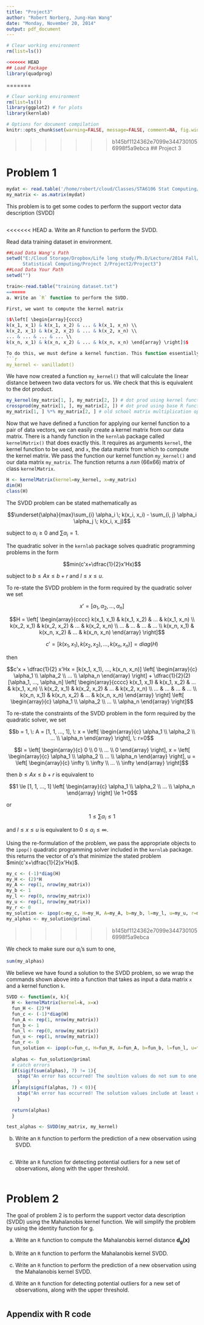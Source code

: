 ```yaml
---
title: "Project3"
author: "Robert Norberg, Jung-Han Wang"
date: "Monday, November 20, 2014"
output: pdf_document
---
```

```r
# Clear working environment
rm(list=ls())

<<<<<<< HEAD
## Load Package
library(quadprog)
```
=======
```r
# Clear working environment
rm(list=ls())
library(ggplot2) # for plots
library(kernlab)

# Options for document compilation
knitr::opts_chunk$set(warning=FALSE, message=FALSE, comment=NA, fig.width=4, fig.height=3)
```

>>>>>>> b145bf1124362e7099e3447301056998f5a9ebca
## Project 3

# Problem 1
```r
mydat <- read.table('/home/robert/cloud/Classes/STA6106 Stat Computing/Project2/Project3/training dataset.txt')
my_matrix <- as.matrix(mydat)
```

This problem is to get some codes to perform the support vector data description (SVDD)
```r
```


<<<<<<< HEAD
a. Write an _R_ function to perform the SVDD.

Read data training dataset in environment.
```r
##Load Data Wang's Path
setwd("E:/Cloud Storage/Dropbox/Life long study/Ph.D/Lecture/2014 Fall/
      Statistical Computing/Project 2/Project2/Project3")
##Load Data Your Path
setwd("")

train<-read.table("training dataset.txt")
=======
a. Write an `R` function to perform the SVDD.

First, we want to compute the kernel matrix

$$\left[ \begin{array}{cccc}
k(x_1, x_1) & k(x_1, x_2) & ... & k(x_1, x_n) \\
k(x_2, x_1) & k(x_2, x_2) & ... & k(x_2, x_n) \\
... & ... & ... & ... \\
k(x_n, x_1) & k(x_n, x_2) & ... & k(x_n, x_n) \end{array} \right]$$

To do this, we must define a kernel function. This function essentially calculates the distance between each pair of data vectors. For simplicity, we begin by using the simplest distance, the euclidean distance. The euclidean distance between two data vectors is just their dot product. The `kernlab` package includes a function `vanilladot()` that when called, creates another function that will compute these dot products.
```r
my_kernel <- vanilladot()
```

We have now created a function `my_kernel()` that will calculate the linear distance between two data vectors for us. We check that this is equivalent to the dot product.
```r
my_kernel(my_matrix[1, ], my_matrix[2, ]) # dot prod using kernel function
crossprod(my_matrix[1, ], my_matrix[2, ]) # dot prod using base R function
my_matrix[1, ] %*% my_matrix[2, ] # old school matrix multiplication operator
```

Now that we have defined a function for applying our kernel function to a pair of data vectors, we can easily create a kernel matrix from our data matrix. There is a handy function in the `kernlab` package called `kernelMatrix()` that does exactly this. It requires as arguments `kernel`, the kernel function to be used, and `x`, the data matrix from which to compute the kernel matrix. We pass the function our kernel function `my_kernel()` and our data matrix `my_matrix`. The function returns a $nxn$ (66x66) matrix of class `kernelMatrix`.

```r
H <- kernelMatrix(kernel=my_kernel, x=my_matrix)
dim(H)
class(H)
```

The SVDD problem can be stated mathematically as

$$\underset{\alpha}{max}\sum_{i} \alpha_i \; k(x_i, x_i) - \sum_{i, j} \alpha_i \alpha_j \; k(x_i, x_j)$$

subject to $\alpha_i \ge 0$ and $\sum \alpha_i = 1$.

The quadratic solver in the `kernlab` package solves quadratic programming problems in the form

$$min(c'x+\dfrac{1}{2}x'Hx)$$

subject to $b\le Ax \le b+r$ and $l \le x \le u$.

To re-state the SVDD problem in the form required by the quadratic solver we set 

$$x' = [\alpha_1, \alpha_2, ..., \alpha_n]$$

$$H = \left[ \begin{array}{cccc}
k(x_1, x_1) & k(x_1, x_2) & ... & k(x_1, x_n) \\
k(x_2, x_1) & k(x_2, x_2) & ... & k(x_2, x_n) \\
... & ... & ... & ... \\
k(x_n, x_1) & k(x_n, x_2) & ... & k(x_n, x_n) \end{array} \right]$$

$$c' = [k(x_1, x_1), k(x_2, x_2), ..., k(x_n, x_n)] = diag(H)$$

then

$$c'x + \dfrac{1}{2} x'Hx = [k(x_1, x_1), ..., k(x_n, x_n)] \left[ \begin{array}{c}
\alpha_1 \\
\alpha_2 \\
... \\
\alpha_n \end{array} \right] 
+ \dfrac{1}{2}(2) [\alpha_1, ..., \alpha_n] 
\left[ \begin{array}{cccc}
k(x_1, x_1) & k(x_1, x_2) & ... & k(x_1, x_n) \\
k(x_2, x_1) & k(x_2, x_2) & ... & k(x_2, x_n) \\
... & ... & ... & ... \\
k(x_n, x_1) & k(x_n, x_2) & ... & k(x_n, x_n) \end{array} \right] 
\left[ \begin{array}{c}
\alpha_1 \\
\alpha_2 \\
... \\
\alpha_n \end{array} \right]$$

To re-state the constraints of the SVDD problem in the form required by the quadratic solver, we set 

$$b = 1, \: A = [1, 1, ..., 1], \: x = \left[ \begin{array}{c}
\alpha_1 \\
\alpha_2 \\
... \\
\alpha_n \end{array} \right], \: r=0$$

$$l = \left[ \begin{array}{c}
0 \\
0 \\
... \\
0 \end{array} \right], 
x = \left[ \begin{array}{c}
\alpha_1 \\
\alpha_2 \\
... \\
\alpha_n \end{array} \right], 
u = \left[ \begin{array}{c}
\infty \\
\infty \\
... \\
\infty \end{array} \right]$$

then $b\le Ax \le b+r$ is equivalent to 

$$1 \le [1, 1, ..., 1]
\left[ \begin{array}{c}
\alpha_1 \\
\alpha_2 \\
... \\
\alpha_n \end{array} \right]
\le 1+0$$

or 

$$1 \le \sum \alpha_i \le 1$$

and $l \le x \le u$ is equivalent to $0 \le \alpha_i \le \infty$.

Using the re-formulation of the problem, we pass the appropriate objects to the `ipop()` quadratic programming solver included in the `kernlab` package. this returns the vector of $\alpha$'s that minimize the stated problem $min(c'x+\dfrac{1}{2}x'Hx)$.

```r
my_c <- (-1)*diag(H)
my_H <- (2)*H
my_A <- rep(1, nrow(my_matrix))
my_b <- 1
my_l <- rep(0, nrow(my_matrix))
my_u <- rep(1, nrow(my_matrix))
my_r <- 0
my_solution <- ipop(c=my_c, H=my_H, A=my_A, b=my_b, l=my_l, u=my_u, r=my_r, maxiter=300, margin=0.001)
my_alphas <- my_solution@primal
```
>>>>>>> b145bf1124362e7099e3447301056998f5a9ebca

We check to make sure our $\alpha_i$'s sum to one,
```r
sum(my_alphas)
```

We believe we have found a solution to the SVDD problem, so we wrap the commands shown above into a function that takes as input a data matrix `x` and a kernel function `k`.
```r
SVDD <- function(x, k){
  H <- kernelMatrix(kernel=k, x=x)
  fun_H <- (2)*H
  fun_c <- (-1)*diag(H)
  fun_A <- rep(1, nrow(my_matrix))
  fun_b <- 1
  fun_l <- rep(0, nrow(my_matrix))
  fun_u <- rep(1, nrow(my_matrix))
  fun_r <- 0
  fun_solution <- ipop(c=fun_c, H=fun_H, A=fun_A, b=fun_b, l=fun_l, u=fun_u, r=fun_r, maxiter=300, margin=0.001)
  
  alphas <- fun_solution@primal
  # catch errors
  if(sigif(sum(alphas), 7) != 1){
    stop("An error has occurred! The soultion values do not sum to one.")
    }
  if(any(signif(alphas, 7) < 0)){
    stop("An error has occurred! The solution values include at least one negative value, which is not allowed.")
    }
  
  return(alphas)
  }

test_alphas <- SVDD(my_matrix, my_kernel)
```


b. Write an `R` function to perform the prediction of a new observation using SVDD.
```r

```

c. Write an `R` function for detecting potential outliers for a new set of observations, along with the upper threshold.
```r

```

# Problem 2

The goal of problem 2 is to perform the support vector data description (SVDD) using the Mahalanobis kernel function. We will simplify the problem
by using the identity function for g.

(a) Write an `R` function to compute the Mahalanobis kernel distance $\pmb{d_g(x)}$

(b) Write an `R` function to perform the Mahalanobis kernel SVDD.

(c) Write an `R` function to perform the prediction of a new observation using the Mahalanobis kernel SVDD.

(d) Write an `R` function for detecting potential outliers for a new set of observations, along with the upper threshold.


```r

```


## Appendix with R code

```r
```


